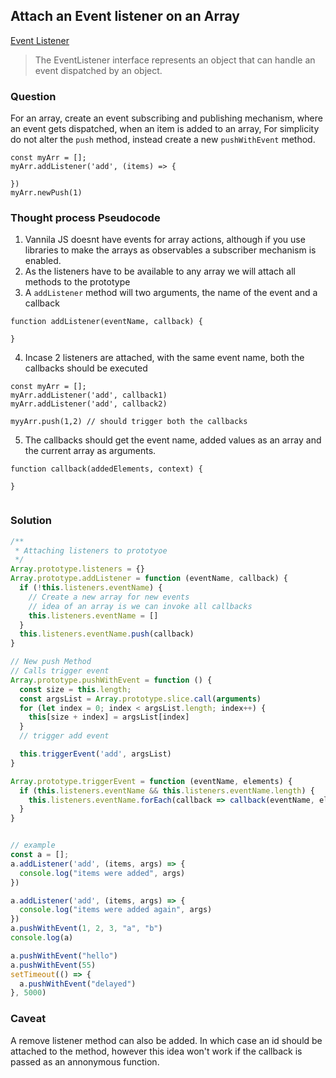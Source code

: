 ## Attach an Event listener on an Array


[Event Listener](https://developer.mozilla.org/en-US/docs/Web/API/EventListener) 

>The EventListener interface represents an object that can handle an event dispatched by an  object.

### Question
For an array, create an event subscribing and publishing mechanism, where an event gets dispatched, when an item is added to an array,
For simplicity do not alter the `push` method, instead create a new `pushWithEvent` method.
```text
const myArr = [];
myArr.addListener('add', (items) => {

})
myArr.newPush(1)
```

### Thought process Pseudocode
1. Vannila JS doesnt have events for array actions, although if you use libraries to make the arrays as observables
a subscriber mechanism is enabled.
2. As the listeners have to be available to any array we will attach all methods to the prototype
3. A `addListener` method will two arguments, the name of the event and a callback

```text
function addListener(eventName, callback) {

}
```
4. Incase 2 listeners are attached, with the same event name, both the callbacks should be executed
```text
const myArr = [];
myArr.addListener('add', callback1)
myArr.addListener('add', callback2)

myyArr.push(1,2) // should trigger both the callbacks

```
5. The callbacks should get the event name, added values as an array and the current array as arguments.
```text
function callback(addedElements, context) {
  
}


```

### Solution
```javascript
/**
 * Attaching listeners to prototyoe
 */
Array.prototype.listeners = {}
Array.prototype.addListener = function (eventName, callback) {
  if (!this.listeners.eventName) {
    // Create a new array for new events
    // idea of an array is we can invoke all callbacks
    this.listeners.eventName = []
  }
  this.listeners.eventName.push(callback)
}

// New push Method
// Calls trigger event
Array.prototype.pushWithEvent = function () {
  const size = this.length;
  const argsList = Array.prototype.slice.call(arguments)
  for (let index = 0; index < argsList.length; index++) {
    this[size + index] = argsList[index]
  }
  // trigger add event

  this.triggerEvent('add', argsList)
}

Array.prototype.triggerEvent = function (eventName, elements) {
  if (this.listeners.eventName && this.listeners.eventName.length) {
    this.listeners.eventName.forEach(callback => callback(eventName, elements, this))
  }
}


// example
const a = [];
a.addListener('add', (items, args) => {
  console.log("items were added", args)
})

a.addListener('add', (items, args) => {
  console.log("items were added again", args)
})
a.pushWithEvent(1, 2, 3, "a", "b")
console.log(a)

a.pushWithEvent("hello")
a.pushWithEvent(55)
setTimeout(() => {
  a.pushWithEvent("delayed")
}, 5000)

``` 

### Caveat
A remove listener method can also be added. In which case an id should be attached to the method, however this idea
won't work if the callback is passed as an annonymous function.